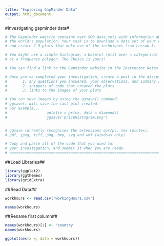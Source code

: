 ```yaml
---
title: "Exploring GapMinder Data"
output: html_document
---
```


#Investigating gapminder data#

```r
# The Gapminder website contains over 500 data sets with information about
# the world's population. Your task is to download a data set of your choice
# and create 2-5 plots that make use of the techniques from Lesson 3.

# You might use a simple histogram, a boxplot split over a categorical variable,
# or a frequency polygon. The choice is yours!

# You can find a link to the Gapminder website in the Instructor Notes.

# Once you've completed your investigation, create a post in the discussions that includes:
#       1. any questions you answered, your observations, and summary statistics
#       2. snippets of code that created the plots
#       3. links to the images of your plots

# You can save images by using the ggsave() command.
# ggsave() will save the last plot created.
# For example...
#                  qplot(x = price, data = diamonds)
#                  ggsave('priceHistogram.png')


# ggsave currently recognises the extensions eps/ps, tex (pictex),
# pdf, jpeg, tiff, png, bmp, svg and wmf (windows only).

# Copy and paste all of the code that you used for
# your investigation, and submit it when you are ready.
# ====================================================================================
```

##Load Libraries##

```r
library(ggplot2)
library(ggthemes)
library(gridExtra)
```

##Read Data##

```r
workhours <- read.csv('workingHours.csv')
```
```r
names(workhours)
```
##Rename first column##

```r
names(workhours)[1] <- 'country'
names(workhours)
```
```r
ggplot(aes(x =, data = workhours))
```


